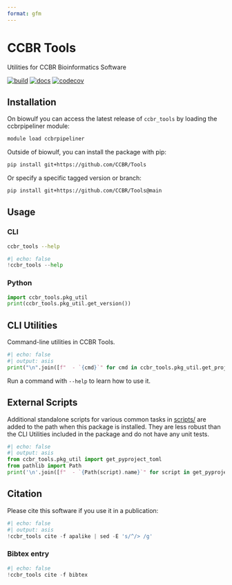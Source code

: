 ```yaml
---
format: gfm
---
```


<!-- README.md is generated from README.qmd. Please edit that file -->

# CCBR Tools

Utilities for CCBR Bioinformatics Software

[![build](https://github.com/CCBR/Tools/actions/workflows/build-python.yml/badge.svg)](https://github.com/CCBR/Tools/actions/workflows/build-python.yml)
[![docs](https://github.com/CCBR/Tools/actions/workflows/docs-quartodoc.yml/badge.svg)](https://github.com/CCBR/Tools/actions/workflows/docs-quartodoc.yml)
[![codecov](https://codecov.io/gh/CCBR/Tools/graph/badge.svg?token=O73NOR65B3)](https://codecov.io/gh/CCBR/Tools)

## Installation

On biowulf you can access the latest release of `ccbr_tools` by loading the ccbrpipeliner module:

```sh
module load ccbrpipeliner
```

Outside of biowulf, you can install the package with pip:

```sh
pip install git+https://github.com/CCBR/Tools
```

Or specify a specific tagged version or branch:

```sh
pip install git+https://github.com/CCBR/Tools@main
```

## Usage

### CLI

```sh
ccbr_tools --help
```

```python
#| echo: false
!ccbr_tools --help
```

### Python

```python
import ccbr_tools.pkg_util
print(ccbr_tools.pkg_util.get_version())
```


## CLI Utilities

Command-line utilities in CCBR Tools.

```python
#| echo: false
#| output: asis
print("\n".join([f"  - `{cmd}`" for cmd in ccbr_tools.pkg_util.get_project_scripts()]))
```

Run a command with `--help` to learn how to use it.

## External Scripts

Additional standalone scripts for various common tasks in [scripts/](scripts/) are added to the path when this package is installed.
They are less robust than the CLI Utilities included in the package and do not have any unit tests.

```python
#| echo: false
#| output: asis
from ccbr_tools.pkg_util import get_pyproject_toml
from pathlib import Path
print('\n'.join([f"  - `{Path(script).name}`" for script in get_pyproject_toml()['tool']['setuptools']['script-files']]))
```


## Citation

Please cite this software if you use it in a publication:

```python
#| echo: false
#| output: asis
!ccbr_tools cite -f apalike | sed -E 's/^/> /g'
```


### Bibtex entry

```python
#| echo: false
!ccbr_tools cite -f bibtex
```
